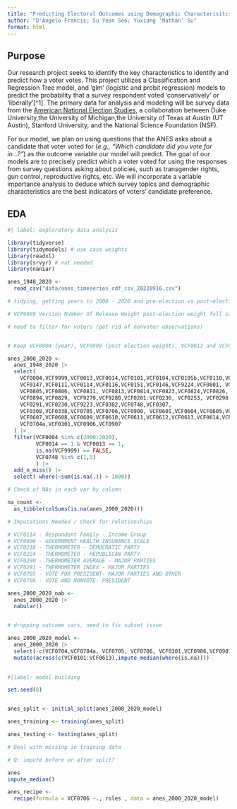 ```yaml
---
title: "Predicting Electoral Outcomes using Demographic Characterisitcs"
author: "D'Angelo Francis; Su Yeon Seo; Yuxiang 'Nathan' Su"
format: html
---
```



## Purpose

Our research project seeks to identify the key characteristics to identify and predict how a voter votes. 
 This project utilizes a Classification and Regression Tree model, and 'glm' (logistic and probit regression) models to predict the probability that a survey respondent voted 'conservatively' or 'liberally'[^1]. The primary data for analysis and modeling will be survey data from the [American National Election Studies](https://electionstudies.org/), a collaboration between Duke University,the University of Michigan,the University of Texas at Austin (UT Austin), Stanford University, and the National Science Foundation (NSF).  

For our model, we plan on using questions that the ANES asks about a candidate that voter voted for (*e.g., "Which candidate did you vote for in...?"*) as the outcome variable our model will predict. The goal of our models are to precisely predict which a voter voted for using the responses from survey questions asking about policies, such as transgender rights, gun control, reproductive rights, etc. We will incorporate a variable importance analysis to deduce which survey topics and demographic characteristics are the best indicators of voters' candidate preference.

## EDA

```r
#| label: exploratory data analysis 

library(tidyverse)
library(tidymodels) # use case weights 
library(readxl)
library(srvyr) # not needed
library(naniar)

anes_1948_2020 <- 
  read_csv("data/anes_timeseries_cdf_csv_20220916.csv")

# tidying, getting years to 2000 - 2020 and pre-election vs post-election

# VCF9999 Version Number Of Release Weight post-election weight full sample - is it ok to drop obs with missing weight?

# need to filter for voters (get rid of nonvoter observations)


# Keep VCF0004 (year), VCF9999 (post election weight), VCF0013 and VCF0014 (post and pre election completion indicator), and VCF0748 (voted on election day or not)

anes_2000_2020 <- 
  anes_1948_2020 |>
  select(
    VCF0004,VCF9999,VCF0013,VCF0014,VCF0101,VCF0104,VCF0105b,VCF0110,VCF0128,
    VCF0147,VCF0111,VCF0114,VCF0116,VCF0151,VCF0146,VCF9224,VCF0801, VCF0803,
    VCF0805,VCF0806, VCF0811, VCF0813,VCF0814,VCF0823,VCF0824,VCF0826,
    VCF0894,VCF0829, VCF9279,VCF9280,VCF0201:VCF0236, VCF0253, VCF0290, 
    VCF0291,VCF0230,VCF9223,VCF0302,VCF0748,VCF0307,
    VCF0308,VCF0338,VCF0705,VCF0706,VCF0900, VCF0601,VCF0604,VCF0605,VCF0606,
    VCF0607,VCF0608,VCF0609,VCF0610,VCF0611,VCF0612,VCF0613,VCF0614,VCF0704,
    VCF0704a,VCF0301,VCF0906,VCF0907
  ) |>
  filter(VCF0004 %in% c(2000:2020), 
         VCF0014 == 1 & VCF0013 == 1, 
         is.na(VCF9999) == FALSE,
         VCF0748 %in% c(1,5)
         ) |> 
  add_n_miss() |>
  select(-where(~sum(is.na(.)) > 1000))

# Check of NAs in each var by column

na_count <-
  as_tibble(colSums(is.na(anes_2000_2020)))

# Imputations Needed / Check for relationships 

# VCF0114 - Respondent Family - Income Group
# VCF0806 - GOVERNMENT HEALTH INSURANCE SCALE
# VCF0218 - THERMOMETER - DEMOCRATIC PARTY
# VCF0224 - THERMOMETER - REPUBLICAN PARTY
# VCF0290 - THERMOMETER AVERAGE - MAJOR PARTIES
# VCF0291 - THERMOMETER INDEX - MAJOR PARTIES
# VCF0705 - VOTE FOR PRESIDENT- MAJOR PARTIES AND OTHER
# VCF0706 - VOTE AND NONVOTE- PRESIDENT

anes_2000_2020_nab <- 
  anes_2000_2020 |> 
  nabular()


# dropping outcome vars, need to fix subset issue

anes_2000_2020_model <- 
  anes_2000_2020 |>
  select(-c(VCF0704,VCF0704a, VCF0705, VCF0706, VCF0301,VCF0906,VCF0907)) |>  # dropping outcome vars
  mutate(across(c(VCF0101:VCF0613),impute_median(where(is.na))))
                                  

```


```r
#|label: model-building

set.seed(8)


anes_split <- initial_split(anes_2000_2020_model)

anes_training <- training(anes_split)

anes_testing <- testing(anes_split)

# Deal with missing in training data 

# Q: impute before or after split?

anes
impute_median()

anes_recipe <- 
  recipe(formula = VCF0706 ~., roles , data = anes_2000_2020_model)


```